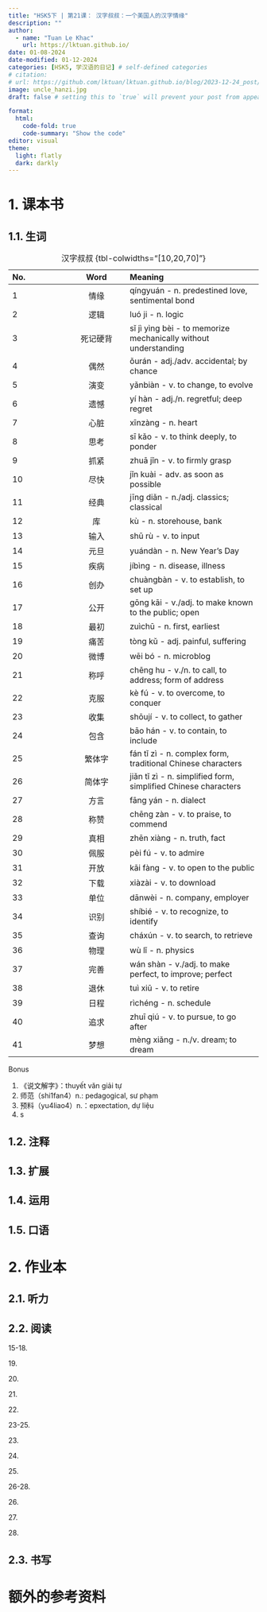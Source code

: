 ```yaml
---
title: "HSK5下 | 第21课： 汉字叔叔：一个美国人的汉字情缘"
description: ""
author:
  - name: "Tuan Le Khac"
    url: https://lktuan.github.io/
date: 01-08-2024
date-modified: 01-12-2024
categories: [HSK5, 学汉语的日记] # self-defined categories
# citation: 
# url: https://github.com/lktuan/lktuan.github.io/blog/2023-12-24_post/
image: uncle_hanzi.jpg
draft: false # setting this to `true` will prevent your post from appearing on your listing page until you're ready!

format: 
  html: 
    code-fold: true
    code-summary: "Show the code"
editor: visual
theme:
  light: flatly
  dark: darkly
---
```


# 1. 课本书

## 1.1. 生词

| No. |   Word   | Meaning                                                         |
|:----------------|:---------------:|:-------------------------------------|
| 1   |   情缘   | qíngyuán - n. predestined love, sentimental bond                |
| 2   |   逻辑   | luó ji - n. logic                                               |
| 3   | 死记硬背 | sǐ jì yìnɡ bèi - to memorize mechanically without understanding |
| 4   |   偶然   | ǒurán - adj./adv. accidental; by chance                         |
| 5   |   演变   | yǎnbiàn - v. to change, to evolve                               |
| 6   |   遗憾   | yí hàn - adj./n. regretful; deep regret                         |
| 7   |   心脏   | xīnzàng - n. heart                                              |
| 8   |   思考   | sī kǎo - v. to think deeply, to ponder                          |
| 9   |   抓紧   | zhuā jǐn - v. to firmly grasp                                   |
| 10  |   尽快   | jǐn kuài - adv. as soon as possible                             |
| 11  |   经典   | jīng diǎn - n./adj. classics; classical                         |
| 12  |    库    | kù - n. storehouse, bank                                        |
| 13  |   输入   | shū rù - v. to input                                            |
| 14  |   元旦   | yuándàn - n. New Year's Day                                     |
| 15  |   疾病   | jíbìng - n. disease, illness                                    |
| 16  |   创办   | chuàngbàn - v. to establish, to set up                          |
| 17  |   公开   | gōng kāi - v./adj. to make known to the public; open            |
| 18  |   最初   | zuìchū - n. first, earliest                                     |
| 19  |   痛苦   | tòng kǔ - adj. painful, suffering                               |
| 20  |   微博   | wēi bó - n. microblog                                           |
| 21  |   称呼   | chēng hu - v./n. to call, to address; form of address           |
| 22  |   克服   | kè fú - v. to overcome, to conquer                              |
| 23  |   收集   | shōují - v. to collect, to gather                               |
| 24  |   包含   | bāo hán - v. to contain, to include                             |
| 25  |  繁体字  | fán tǐ zì - n. complex form, traditional Chinese characters     |
| 26  |  简体字  | jiǎn tǐ zì - n. simplified form, simplified Chinese characters  |
| 27  |   方言   | fāng yán - n. dialect                                           |
| 28  |   称赞   | chēng zàn - v. to praise, to commend                            |
| 29  |   真相   | zhēn xiàng - n. truth, fact                                     |
| 30  |   佩服   | pèi fú - v. to admire                                           |
| 31  |   开放   | kāi fàng - v. to open to the public                             |
| 32  |   下载   | xiàzài - v. to download                                         |
| 33  |   单位   | dānwèi - n. company, employer                                   |
| 34  |   识别   | shíbié - v. to recognize, to identify                           |
| 35  |   查询   | cháxún - v. to search, to retrieve                              |
| 36  |   物理   | wù lǐ - n. physics                                              |
| 37  |   完善   | wán shàn - v./adj. to make perfect, to improve; perfect         |
| 38  |   退休   | tuì xiū - v. to retire                                          |
| 39  |   日程   | rìchéng - n. schedule                                           |
| 40  |   追求   | zhuī qiú - v. to pursue, to go after                            |
| 41  |   梦想   | mèng xiǎng - n./v. dream; to dream                              |

: 汉字叔叔 {tbl-colwidths="\[10,20,70\]"}

Bonus

1.  《说文解字》：thuyết văn giải tự
2.  师范（shi1fan4）n.: pedagogical, sư phạm
3.  预料（yu4liao4）n.：epxectation, dự liệu
4.  s

## 1.2. 注释

## 1.3. 扩展

## 1.4. 运用

## 1.5. 口语

# 2. 作业本

## 2.1. 听力

## 2.2. 阅读

15-18.

19\.

20\.

21\.

22\.

23-25.

23\.

24\.

25\.

26-28.

26\.

27\.

28\.

## 2.3. 书写

# 额外的参考资料